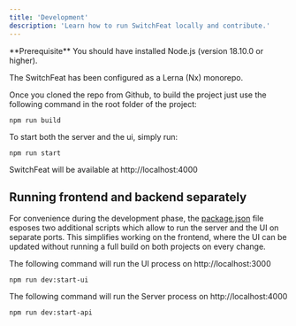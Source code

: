 ```yaml
---
title: 'Development'
description: 'Learn how to run SwitchFeat locally and contribute.'
---
```


<Info>
  **Prerequisite** You should have installed Node.js (version 18.10.0 or
  higher).
</Info>

The SwitchFeat has been configured as a Lerna (Nx) monorepo.

Once you cloned the repo from Github, to build the project just use the following command in the root folder of the project:

``` npm
npm run build
```

To start both the server and the ui, simply run:

``` npm
npm run start
```

SwitchFeat will be available at http://localhost:4000 

## Running frontend and backend separately

For convenience during the development phase, the [package.json](https://github.com/switchfeat-com/switchfeat/blob/main/package.json) file esposes two additional 
scripts which allow to run the server and the UI on separate ports. 
This simplifies working on the frontend, where the UI can be updated without running a full build on both projects on every change.

The following command will run the UI process on http://localhost:3000
```
npm run dev:start-ui
```

The following command will run the Server process on http://localhost:4000
```
npm run dev:start-api
```

 